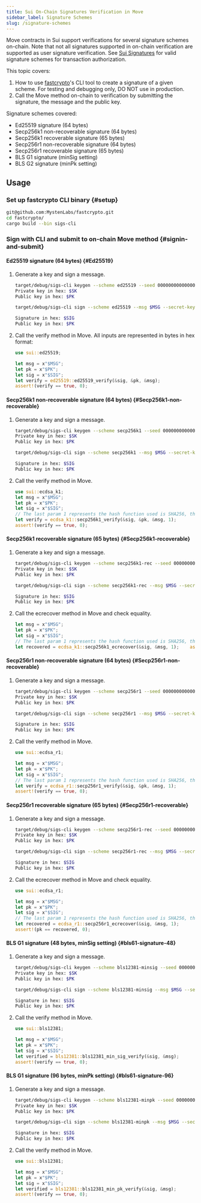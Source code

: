 ```yaml
---
title: Sui On-Chain Signatures Verification in Move
sidebar_label: Signature Schemes
slug: /signature-schemes
---
```


Move contracts in Sui support verifications for several signature schemes on-chain. Note that not all signatures supported in on-chain verification are supported as user signature verification. See [Sui Signatures](./signatures.mdx#user-signature) for valid signature schemes for transaction authorization.

This topic covers:

1.  How to use [fastcrypto](https://github.com/MystenLabs/fastcrypto)'s CLI tool to create a signature of a given scheme. For testing and debugging only, DO NOT use in production.
1.  Call the Move method on-chain to verification by submitting the signature, the message and the public key.

Signature schemes covered:

- Ed25519 signature (64 bytes)
- Secp256k1 non-recoverable signature (64 bytes)
- Secp256k1 recoverable signature (65 bytes)
- Secp256r1 non-recoverable signature (64 bytes)
- Secp256r1 recoverable signature (65 bytes)
- BLS G1 signature (minSig setting)
- BLS G2 signature (minPk setting)

## Usage

### Set up fastcrypto CLI binary {#setup}

```bash
git@github.com:MystenLabs/fastcrypto.git
cd fastcrypto/
cargo build --bin sigs-cli
```

### Sign with CLI and submit to on-chain Move method {#signin-and-submit}

#### Ed25519 signature (64 bytes) {#Ed25519}

1. Generate a key and sign a message.
    ```bash
    target/debug/sigs-cli keygen --scheme ed25519 --seed 0000000000000000000000000000000000000000000000000000000000000000
    Private key in hex: $SK
    Public key in hex: $PK

    target/debug/sigs-cli sign --scheme ed25519 --msg $MSG --secret-key  $SK

    Signature in hex: $SIG
    Public key in hex: $PK
    ```
    
1. Call the verify method in Move. All inputs are represented in bytes in hex format:
    ```rust
    use sui::ed25519;

    let msg = x"$MSG";
    let pk = x"$PK";
    let sig = x"$SIG";
    let verify = ed25519::ed25519_verify(&sig, &pk, &msg);
    assert!(verify == true, 0);
    ```

#### Secp256k1 non-recoverable signature (64 bytes) {#Secp256k1-non-recoverable}

1. Generate a key and sign a message.

    ```bash
    target/debug/sigs-cli keygen --scheme secp256k1 --seed 0000000000000000000000000000000000000000000000000000000000000000
    Private key in hex: $SK
    Public key in hex: $PK

    target/debug/sigs-cli sign --scheme secp256k1 --msg $MSG --secret-key $SK

    Signature in hex: $SIG
    Public key in hex: $PK
    ```

1. Call the verify method in Move.

    ```rust
    use sui::ecdsa_k1;
    let msg = x"$MSG";
    let pk = x"$PK";
    let sig = x"$SIG";
    // The last param 1 represents the hash function used is SHA256, the default hash function used when signing in CLI.    assert!(verify == true, 0);
    let verify = ecdsa_k1::secp256k1_verify(&sig, &pk, &msg, 1);
    assert!(verify == true, 0);
    ```

#### Secp256k1 recoverable signature (65 bytes) {#Secp256k1-recoverable}

1. Generate a key and sign a message.

    ```bash
    target/debug/sigs-cli keygen --scheme secp256k1-rec --seed 0000000000000000000000000000000000000000000000000000000000000000
    Private key in hex: $SK
    Public key in hex: $PK

    target/debug/sigs-cli sign --scheme secp256k1-rec --msg $MSG --secret-key $SK

    Signature in hex: $SIG
    Public key in hex: $PK
    ```

1. Call the ecrecover method in Move and check equality.

    ```rust
    let msg = x"$MSG";
    let pk = x"$PK";
    let sig = x"$SIG";
    // The last param 1 represents the hash function used is SHA256, the default hash function used when signing in CLI.
    let recovered = ecdsa_k1::secp256k1_ecrecover(&sig, &msg, 1);    assert!(pk == recovered, 0);
    ```

#### Secp256r1 non-recoverable signature (64 bytes) {#Secp256r1-non-recoverable}

1. Generate a key and sign a message.

    ```bash
    target/debug/sigs-cli keygen --scheme secp256r1 --seed 0000000000000000000000000000000000000000000000000000000000000000
    Private key in hex: $SK
    Public key in hex: $PK

    target/debug/sigs-cli sign --scheme secp256r1 --msg $MSG --secret-key $SK

    Signature in hex: $SIG
    Public key in hex: $PK
    ```

1. Call the verify method in Move.

    ```rust
    use sui::ecdsa_r1;

    let msg = x"$MSG";
    let pk = x"$PK";
    let sig = x"$SIG";
    // The last param 1 represents the hash function used is SHA256, the default hash function used when signing in CLI.
    let verify = ecdsa_r1::secp256r1_verify(&sig, &pk, &msg, 1);
    assert!(verify == true, 0);
    ```

#### Secp256r1 recoverable signature (65 bytes) {#Secp256r1-recoverable}

1. Generate a key and sign a message.

    ```bash
    target/debug/sigs-cli keygen --scheme secp256r1-rec --seed 0000000000000000000000000000000000000000000000000000000000000000
    Private key in hex: $SK
    Public key in hex: $PK

    target/debug/sigs-cli sign --scheme secp256r1-rec --msg $MSG --secret-key $SK

    Signature in hex: $SIG
    Public key in hex: $PK
    ```

1. Call the ecrecover method in Move and check equality.

    ```rust
    use sui::ecdsa_r1;

    let msg = x"$MSG";
    let pk = x"$PK";
    let sig = x"$SIG";
    // The last param 1 represents the hash function used is SHA256, the default hash function used when signing in CLI.
    let recovered = ecdsa_r1::secp256r1_ecrecover(&sig, &msg, 1);
    assert!(pk == recovered, 0);
    ```

#### BLS G1 signature (48 bytes, minSig setting) {#bls61-signature-48}

1. Generate a key and sign a message.

    ```bash
    target/debug/sigs-cli keygen --scheme bls12381-minsig --seed 0000000000000000000000000000000000000000000000000000000000000000
    Private key in hex: $SK
    Public key in hex: $PK

    target/debug/sigs-cli sign --scheme bls12381-minsig --msg $MSG --secret-key $SK

    Signature in hex: $SIG
    Public key in hex: $PK
    ```

1. Call the verify method in Move.

    ```rust
    use sui::bls12381;

    let msg = x"$MSG";
    let pk = x"$PK";
    let sig = x"$SIG";
    let verified = bls12381::bls12381_min_sig_verify(&sig, &msg);
    assert!(verify == true, 0);
    ```

#### BLS G1 signature (96 bytes, minPk setting) {#bls61-signature-96}

1. Generate a key and sign a message.

    ```bash
    target/debug/sigs-cli keygen --scheme bls12381-minpk --seed 0000000000000000000000000000000000000000000000000000000000000000
    Private key in hex: $SK
    Public key in hex: $PK

    target/debug/sigs-cli sign --scheme bls12381-minpk --msg $MSG --secret-key $SK

    Signature in hex: $SIG
    Public key in hex: $PK
    ```

1. Call the verify method in Move.

    ```rust
    use sui::bls12381;

    let msg = x"$MSG";
    let pk = x"$PK";
    let sig = x"$SIG";
    let verified = bls12381::bls12381_min_pk_verify(&sig, &msg);
    assert!(verify == true, 0);
    ```
